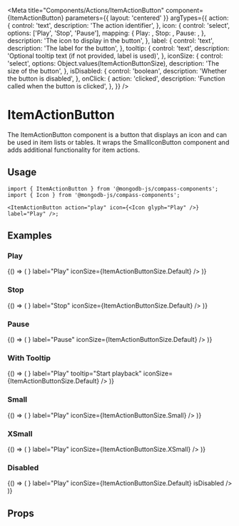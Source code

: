
<Meta
  title="Components/Actions/ItemActionButton"
  component={ItemActionButton}
  parameters={{ layout: 'centered' }}
  argTypes={{
    action: {
      control: 'text',
      description: 'The action identifier',
    },
    icon: {
      control: 'select',
      options: ['Play', 'Stop', 'Pause'],
      mapping: {
        Play: <Icon glyph="Play" />,
        Stop: <Icon glyph="Stop" />,
        Pause: <Icon glyph="Pause" />,
      },
      description: 'The icon to display in the button',
    },
    label: {
      control: 'text',
      description: 'The label for the button',
    },
    tooltip: {
      control: 'text',
      description: 'Optional tooltip text (if not provided, label is used)',
    },
    iconSize: {
      control: 'select',
      options: Object.values(ItemActionButtonSize),
      description: 'The size of the button',
    },
    isDisabled: {
      control: 'boolean',
      description: 'Whether the button is disabled',
    },
    onClick: {
      action: 'clicked',
      description: 'Function called when the button is clicked',
    },
  }}
/>

# ItemActionButton

The ItemActionButton component is a button that displays an icon and can be used in item lists or tables. It wraps the SmallIconButton component and adds additional functionality for item actions.

## Usage

```tsx
import { ItemActionButton } from '@mongodb-js/compass-components';
import { Icon } from '@mongodb-js/compass-components';

<ItemActionButton action="play" icon={<Icon glyph="Play" />} label="Play" />;
```

## Examples

### Play

<Story name="Play">
  {() => (
    <ItemActionButton
      action="play"
      icon={<Icon glyph="Play" />}
      label="Play"
      iconSize={ItemActionButtonSize.Default}
    />
  )}
</Story>

### Stop

<Story name="Stop">
  {() => (
    <ItemActionButton
      action="stop"
      icon={<Icon glyph="Stop" />}
      label="Stop"
      iconSize={ItemActionButtonSize.Default}
    />
  )}
</Story>

### Pause

<Story name="Pause">
  {() => (
    <ItemActionButton
      action="pause"
      icon={<Icon glyph="Pause" />}
      label="Pause"
      iconSize={ItemActionButtonSize.Default}
    />
  )}
</Story>

### With Tooltip

<Story name="WithTooltip">
  {() => (
    <ItemActionButton
      action="play"
      icon={<Icon glyph="Play" />}
      label="Play"
      tooltip="Start playback"
      iconSize={ItemActionButtonSize.Default}
    />
  )}
</Story>

### Small

<Story name="Small">
  {() => (
    <ItemActionButton
      action="play"
      icon={<Icon glyph="Play" />}
      label="Play"
      iconSize={ItemActionButtonSize.Small}
    />
  )}
</Story>

### XSmall

<Story name="XSmall">
  {() => (
    <ItemActionButton
      action="play"
      icon={<Icon glyph="Play" />}
      label="Play"
      iconSize={ItemActionButtonSize.XSmall}
    />
  )}
</Story>

### Disabled

<Story name="Disabled">
  {() => (
    <ItemActionButton
      action="play"
      icon={<Icon glyph="Play" />}
      label="Play"
      iconSize={ItemActionButtonSize.Default}
      isDisabled
    />
  )}
</Story>

## Props

<Controls />
